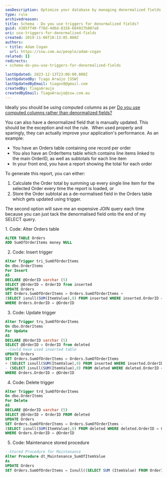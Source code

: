 ```yaml
---
seoDescription: Optimize your database by managing denormalized fields with triggers to enhance query performance.
type: rule
archivedreason:
title: Schema - Do you use triggers for denormalized fields?
guid: 4385ff40-f78d-4d6d-8328-604927b807a8
uri: use-triggers-for-denormalized-fields
created: 2019-11-06T18:13:05.000Z
authors:
- title: Adam Cogan
  url: https://ssw.com.au/people/adam-cogan
related: []
redirects:
- schema-do-you-use-triggers-for-denormalized-fields

lastUpdated: 2023-12-13T23:00:00.000Z
lastUpdatedBy: Tiago Araújo [SSW]
lastUpdatedByEmail: tiagov8@gmail.com
createdBy: TiagoAraujo
createdByEmail: TiagoAraujo@ssw.com.au
---
```


Ideally you should be using computed columns as per [Do you use computed columns rather than denormalized fields?](/use-computed-columns-rather-than-denormalized-fields)

You can also have a denormalized field that is manually updated. This should be the exception and not the rule.  When used properly and sparingly, they can actually improve your application's performance.
As an example:

* You have an Orders table containing one record per order
* You also have an OrderItems table which contains line items linked to the main OrderID, as well as subtotals for each line item
* In your front end, you have a report showing the total for each order

To generate this report, you can either:

1. Calculate the Order total by summing up every single line item for the selected Order every time the report is loaded, or
2. Store the Order subtotal as a de-normalised field in the Orders table which gets updated using trigger.

The second option will save me an expensive JOIN query each time because you can just tack the denormalised field onto the end of my SELECT query.

1. Code: Alter Orders table

```sql
ALTER TABLE Orders
ADD SumOfOrderItems money NULL
```

2. Code: Insert trigger

```sql
Alter Trigger tri_SumOfOrderItems
On dbo.OrderItems
For Insert
AS
DECLARE @OrderID varchar (5)
SELECT @OrderID = OrderID from inserted
UPDATE Orders
SET Orders.SumOfOrderItems = Orders.SumOfOrderItems +
(SELECT isnull(SUM(ItemValue),0) FROM inserted WHERE inserted.OrderID = Orders.OrderID)
WHERE Orders.OrderID = @OrderID
```

3. Code: Update trigger

```sql
Alter Trigger tru_SumOfOrderItems
On dbo.OrderItems
For Update
AS
DECLARE @OrderID varchar (5)
SELECT @OrderID = OrderID from deleted
--Could have used inserted table
UPDATE Orders
SET Orders.SumOfOrderItems = Orders.SumOfOrderItems
+ (SELECT isnull(SUM(ItemValue),0) FROM inserted WHERE inserted.OrderID = Orders.OrderID)
- (SELECT isnull(SUM(ItemValue),0) FROM deleted WHERE deleted.OrderID = Orders.OrderID)
WHERE Orders.OrderID = @OrderID
```

4. Code: Delete trigger

```sql
Alter Trigger trd_SumOfOrderItems
On dbo.OrderItems
For Delete
AS
DECLARE @OrderID varchar (5)
SELECT @OrderID = OrderID FROM deleted
UPDATE Orders
SET Orders.SumOfOrderItems = Orders.SumOfOrderItems -
(SELECT isnull(SUM(ItemValue),0) FROM deleted WHERE deleted.OrderID = Orders.OrderID)
WHERE Orders.OrderID = @OrderID
```

5. Code: Maintenance stored procedure

```sql
--Stored Procedure for Maintenance
Alter Procedure dt_Maintenance_SumOfItemValue
As
UPDATE Orders
SET Orders.SumOfOrderItems = Isnull((SELECT SUM (ItemValue) FROM OrderItems WHERE OrderItems.OrderID = Orders.OrderID),0)
```
